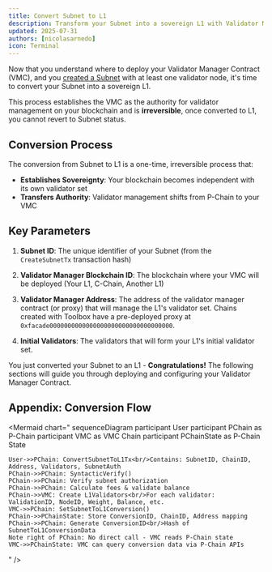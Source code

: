 ```yaml
---
title: Convert Subnet to L1
description: Transform your Subnet into a sovereign L1 with Validator Manager contract integration
updated: 2025-07-31
authors: [nicolasarnedo]
icon: Terminal
---
```


Now that you understand where to deploy your Validator Manager Contract (VMC), and you [created a Subnet](/academy/permissioned-l1s/03-create-an-L1/01-create-subnet) with at least one validator node, it's time to convert your Subnet into a sovereign L1. 

This process establishes the VMC as the authority for validator management on your blockchain and is **irreversible**, once converted to L1, you cannot revert to Subnet status.

## Conversion Process

The conversion from Subnet to L1 is a one-time, irreversible process that:

- **Establishes Sovereignty**: Your blockchain becomes independent with its own validator set
- **Transfers Authority**: Validator management shifts from P-Chain to your VMC

## Key Parameters

1. **Subnet ID**: The unique identifier of your Subnet (from the `CreateSubnetTx` transaction hash)

2. **Validator Manager Blockchain ID**: The blockchain where your VMC will be deployed (Your L1, C-Chain, Another L1)

3. **Validator Manager Address**: The address of the validator manager contract (or proxy) that will manage the L1's validator set. Chains created with Toolbox have a pre-deployed proxy at `0xfacade0000000000000000000000000000000000`.

4. **Initial Validators**: The validators that will form your L1's initial validator set.

<ToolboxMdxWrapper walletMode="c-chain">
    <ConvertToL1 />
</ToolboxMdxWrapper>

You just converted your Subnet to an L1  - **Congratulations!** The following sections will guide you through deploying and configuring your Validator Manager Contract.

## Appendix: Conversion Flow

<Mermaid
  chart="
sequenceDiagram
    participant User
    participant PChain as P-Chain
    participant VMC as VMC Chain
    participant PChainState as P-Chain State

    User->>PChain: ConvertSubnetToL1Tx<br/>Contains: SubnetID, ChainID, Address, Validators, SubnetAuth
    PChain->>PChain: SyntacticVerify()
    PChain->>PChain: Verify subnet authorization
    PChain->>PChain: Calculate fees & validate balance
    PChain->>VMC: Create L1Validators<br/>For each validator: ValidationID, NodeID, Weight, Balance, etc.
    VMC->>PChain: SetSubnetToL1Conversion()
    PChain->>PChainState: Store ConversionID, ChainID, Address mapping
    PChain->>PChain: Generate ConversionID<br/>Hash of SubnetToL1ConversionData
    Note right of PChain: No direct call - VMC reads P-Chain state
    VMC->>PChainState: VMC can query conversion data via P-Chain APIs
"
/>

 